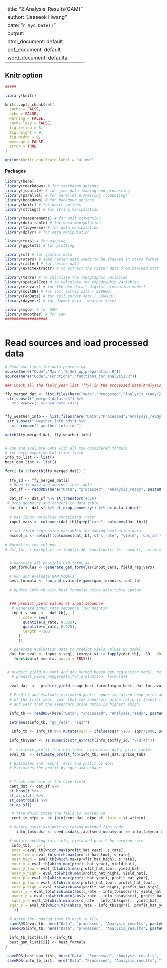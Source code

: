 
---
title: "2.Analysis_Results(GAM)"
author: "Jaeseok Hwang"
date: "`r Sys.Date()`"
output:
  html_document: default
  pdf_document: default
  word_document: defaulta
---




## Knitr option

```r
#####

library(knitr)

knitr::opts_chunk$set(
  cache = FALSE,
  echo = FALSE,
  warning = FALSE,
  cache.lazy = FALSE,
  fig.retina = 6,
  fig.height = 9,
  fig.width = 9,
  message = FALSE,
  error = TRUE
)

options(knitr.duplicate.label = "allow")

```


#### Packages 

```r

library(here)
library(rmarkdown) # for rmarkdown options
library(jsonlite) # for json data loading and processing
library(parallel) # for parallel processing (computing)
library(bookdown) # for bookdown options
library(knitr) # for knitr options
library(stringr) # for string manipulation

library(measurements) # for unit conversion
library(data.table) # for data manipulation
library(tidyverse) # for data manipulation
library(dplyr) # for data manipulation

library(tmap) # for mapping
library(ggplot2) # for plotting

library(sf) # for spatial data
library(stars) # some raster data needs to be stacked in stars format
library(raster) # for raster data
library(exactextractr) # to extract the raster data from stacked star

library(terra) # to calculate the topographic variables
library(spatialEco) # to calculate the topographic variables
library(elevatr) # for the dem data ( digital eleveation model)
library(soilDB) # for soil survey data ( SSURGO)
library(FedData) # for soil survey data ( SSURGO)
library(daymetr) # for daymet data ( weather info)

library(mgcv) # for GAM
library(smoother) # for GAM
###################



```

# Read sources and load processed data

```r

# Read functions for data processing 
source(here("Code","Main","0_Set_up_preparation.R"))
source(here("Code","Functions","functions_for_analysis.R"))

```



```r
 
### Check all the field_year list (ffy) in the processed data(Analysis_Ready) folder

ffy_merged_dat <- list.files(here("Data","Processed","Analysis_ready")) %>%
 str_subset("_merged_data.rds") %>%
   str_remove("_merged_data.rds")


ffy_weather_info <- list.files(here("Data","Processed","Analysis_ready")) %>%
 str_subset("_weather_info.rds") %>%
   str_remove("_weather_info.rds")

match(ffy_merged_dat, ffy_weather_info)


# Run and evaluate GAMs with all the considered formula
# for each experimental trial field
info_tb_list <- list()
best_gam_list <- list()

for(i in 1:length(ffy_merged_dat)) {
  
  ffy_id <- ffy_merged_dat[i]
  # Read Sf data and weather info table
  dat_sf <- readRDS(here("Data", "processed", "Analysis_ready", paste0(ffy_id, "_merged_data.rds")))
  
  dat_sf <- dat_sf %>% st_transform(4326)
 # Drop geometry and convert to data.table
  dat_tb <- dat_sf %>% st_drop_geometry() %>% as.data.table()
  
  # Get input variables containing "rate"
  input_vars <- colnames(dat_tb)[grep("rate", colnames(dat_tb))]
  
  # set field regression variables for making evaluation data
  except_s <- setdiff(colnames(dat_tb), c("s_rate", "yield", 'obs_id'))
 
# Normalize the columns
# dat_tb[, ( except_s) := lapply(.SD, function(x) (x - mean(x, na.rm = TRUE)) / sd(x, na.rm = TRUE)), .SDcols = except_s]


  # Generate all possible GAM formulas
  gam_formulas <- generate_gam_formulas(input_vars, field_reg_vars)

  # Run and evaluate GAM models
  best_formula <- run_and_evaluate_gams(gam_formulas, dat_tb)
  
  # Update info_tb with best formulas using data.table syntax


  ### predict yield values at input sequence 
   # Generate input rate sequence (100 points) 
   input_s_seq  <-  dat_tb[, .(
      s_rate = seq(
        quantile(s_rate, 0.025),
        quantile(s_rate, 0.975),
        length = 100
      )
      )]

  # generate evaluation data to predict yield values by model 
  dat_for_eval <- input_s_seq[, (except_s) := lapply(dat_tb[, .SD, .SDcols = except_s], 
    function(x) mean(x, na.rm = TRUE))]


 # predict yield by reml and gcv method based gam regression model, respectively
   # predict_yield_range(data_for_evaluation, formula)# 
 
  eval_dat  <-  predict_yield_range(best_formula$gam_best, dat_for_eval)

  # Predict and evaluate estimated profit under the given crop price and input price
  # of the trial year, year that the seed/corn price ratio is lowest (low) , 
  # and year that the seed/corn price ratio is highest (high)

  info_tb <- readRDS(here("Data", "processed", "Analysis_ready", paste0(ffy_id, "_weather_info.rds")))
   
  setnames(info_tb, "gc_rate", "sqsr")
   
   info_tb <- info_tb %>% mutate(sqsr = ifelse(sqsr >100, sqsr/1000, sqsr))

  info_tb$year <- as.numeric(str_extract(info_tb$ffy_id, "\\d{4}"))
  
  #  estimate_profit_fcn(info_table, evaluation_data, price_table)
  eval_tb  <- estimate_profit_fcn(info_tb, eval_dat, price_tab) 

  # Estimates and report  eosr and profit by eosr
  # Estimates the profit by sqsr and usdasr
   

  # Track centroid of the ofpe field 
  cent_dat <- dat_sf %>%
  st_bbox() %>%
  st_as_sfc() %>%
  st_centroid() %>%
  st_as_sf() 

   # find which state the field is located in
   cent_in_ofpe <- st_join(cent_dat, ofpe_sf, join = st_within)

  # mutate usdsr variable by taking matched fips code.
     info_tb$usdsr <- seed_usda$s_rate[seed_usda$year == info_tb$year & seed_usda$fips == cent_in_ofpe$fips]

  # mutate seeding rate info, yield and profit by seeding rate
   info_tb[, `:=`( 
   eosr = eval_tb[which.max(profit_hat_year), s_rate],
   eosr_low = eval_tb[which.max(profit_hat_low), s_rate],
   eosr_high = eval_tb[which.max(profit_hat_high), s_rate],
   eosr_y = eval_tb[which.max(profit_hat_year), yield_hat],
   eosr_y_low = eval_tb[which.max(profit_hat_low), yield_hat],
   eosr_y_high = eval_tb[which.max(profit_hat_high), yield_hat],
   eosr_p = eval_tb[which.max(profit_hat_year), profit_hat_year],
   eosr_p_low = eval_tb[which.max(profit_hat_low), profit_hat_low],
   eosr_p_high = eval_tb[which.max(profit_hat_high), profit_hat_high],
   usdsr_y = eval_tb[which.min(abs(s_rate - info_tb$usdsr)), yield_hat], 
   usdsr_p = eval_tb[which.min(abs(s_rate - info_tb$usdsr)), profit_hat_year],
   sqsr_y = eval_tb[which.min(abs(s_rate - info_tb$sqsr)), yield_hat], 
  sqsr_p = eval_tb[which.min(abs(s_rate - info_tb$sqsr)), profit_hat_year]
    )]

  # Write the updated info_tb back to file
  saveRDS(eval_tb, here("Data", "processed", "Analysis_results", paste0(ffy_id, "_eval_tb.rds")))
  saveRDS(info_tb, here("Data", "processed", "Analysis_results", paste0(ffy_id, "_info_tb.rds")))
  
  info_tb_list[[i]] <- info_tb
  best_gam_list[[i]] <- best_formula
}

 saveRDS(best_gam_list, here("Data", "Processed", "Analysis_results", "best_gam_list.rds"))
 saveRDS(info_tb_list, here("Data", "Processed", "Analysis_results", "info_tb_list.rds"))





```



